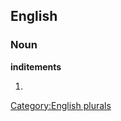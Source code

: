 ==English==

===Noun===
'''inditements'''

# {{plural of|[[inditement]]}}

[[Category:English plurals]]
